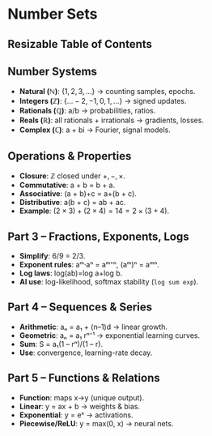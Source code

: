 # Number Sets

## Resizable Table of Contents


## Number Systems

* **Natural ($\mathbb{N}$)**: $\{1, 2, 3, \ldots\}$ → counting samples, epochs.
* **Integers ($\mathbb{Z}$)**: $\{... -2, -1, 0, 1, \ldots\}$ → signed updates.
* **Rationals ($\mathbb{Q}$)**: a/b → probabilities, ratios.
* **Reals ($\mathbb{R}$)**: all rationals + irrationals → gradients, losses.
* **Complex ($\mathbb{C}$)**: a + bi → Fourier, signal models.

##  Operations & Properties

* **Closure**: $\mathbb{Z}$ closed under $+, -, \times$.
* **Commutative**: a + b = b + a.
* **Associative**: (a + b)+c = a+(b + c).
* **Distributive**: a(b + c) = ab + ac.
* **Example**: $(2 \times 3) + (2 \times 4) = 14 = 2 \times (3 + 4)$.

## **Part 3 – Fractions, Exponents, Logs**

* **Simplify**: 6/9 = 2/3.
* **Exponent rules**: aᵐ·aⁿ = aᵐ⁺ⁿ, (aᵐ)ⁿ = aᵐⁿ.
* **Log laws**: log(ab)=log a+log b.
* **AI use**: log-likelihood, softmax stability (`log sum exp`).

## **Part 4 – Sequences & Series**

* **Arithmetic**: aₙ = a₁ + (n–1)d → linear growth.
* **Geometric**: aₙ = a₁ rⁿ⁻¹ → exponential learning curves.
* **Sum**: S = a₁(1 – rⁿ)/(1 – r).
* **Use**: convergence, learning-rate decay.

## **Part 5 – Functions & Relations**

* **Function**: maps x→y (unique output).
* **Linear**: y = ax + b → weights & bias.
* **Exponential**: y = eˣ → activations.
* **Piecewise/ReLU**: y = max(0, x) → neural nets.

